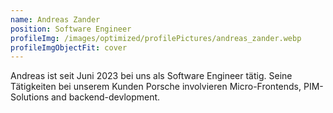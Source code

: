 ```yaml
---
name: Andreas Zander
position: Software Engineer
profileImg: /images/optimized/profilePictures/andreas_zander.webp
profileImgObjectFit: cover
---
```


Andreas ist seit Juni 2023 bei uns als Software Engineer tätig. Seine Tätigkeiten bei unserem Kunden Porsche involvieren Micro-Frontends, PIM-Solutions and backend-devlopment.
